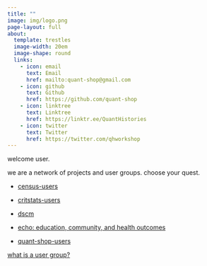 ```yaml
---
title: ""
image: img/logo.png
page-layout: full
about:
  template: trestles
  image-width: 20em
  image-shape: round
  links:
    - icon: email
      text: Email
      href: mailto:quant-shop@gmail.com
    - icon: github
      text: Github
      href: https://github.com/quant-shop
    - icon: linktree
      text: Linktree
      href: https://linktr.ee/QuantHistories
    - icon: twitter
      text: Twitter
      href: https://twitter.com/qhworkshop
---
```


welcome user. 

we are a network of projects and user groups. choose your quest.

- [census-users](https://quant-shop.github.io/census/){.external target="_blank"}

- [critstats-users](https://professornaite.github.io/critstats/){.external target="_blank"}

- [dscm](https://quant-shop.github.io/dscm/){.external target="_blank"}

- [echo: education, community, and health outcomes](https://professornaite.github.io/echo/){.external target="_blank"}

- [quant-shop-users](quant-shop.qmd){.external target="_blank"}

[what is a user group?](https://dictionary.cambridge.org/us/dictionary/english/user-group){target="_blank"}

